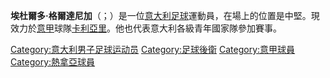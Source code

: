 {{blpunsourced|time=2015-05-18T10:00:49+00:00}}
{{noteTA
|G1=Football
|G2=意甲
|1=zh-hans:格尔达尼加;zh-hk:高達尼加;zh-tw:格爾達尼加;
}}
{{Infobox football biography
| name = Edoardo Goldaniga
| image = 
| fullname = 
| birth_date = {{birth date and age|1993|11|2|df=yes}}
| birth_place = [[意大利|意大利]][[米蘭|米蘭]]
| height = 1.93 m
| position = 中堅
| currentclub = [[卡利亚里足球俱乐部|卡利亞里]]
| clubnumber = 3
| youthyears1 = {{0|0000}}–2010
| youthclubs1 = Pizzighettone
| years1 = 2010–2012 | caps1 = 63 | goals1 = 1 | clubs1 = Pizzighettone
| years2 = 2012–2017 | caps2 = 29 | goals2 = 3 | clubs2 = [[巴勒莫足球俱樂部|巴勒莫]]
| years3 = 2013–2014 | caps3 = 33 | goals3 = 2 | clubs3 = → [[比薩1909足球會|比薩]] (loan)
| years4 = 2014–2015 | caps4 = 36 | goals4 = 4 | clubs4 = → [[佩魯賈足球會|佩魯賈]] (loan)
| years5 = 2017–2022 | caps5 = 14 | goals5 = 1 | clubs5 = [[薩斯索羅足球體育會|薩斯索羅]]
| years6 = 2018–2019 | caps6 = 29 | goals6 = 1 | clubs6 = → [[弗羅西諾內足球俱樂部|費辛隆尼]] (loan)
| years7 = 2019–2021 | caps7 = 38 | goals7 = 1 | clubs7 = → [[热那亚板球与足球俱乐部|熱拿亞]] (loan)
| years8 = 2022–     | caps8 = 0 | goals8 = 0 | clubs8 = [[卡利亚里足球俱乐部|卡利亞里]]
| nationalyears1 = 2013–2014 | nationalcaps1 = 3 | nationalgoals1 = 0 | nationalteam1 = 意大利U20<ref name="figc">{{cite web |url=http://www.figc.it/nazionali/DettaglioConvocato?codiceConvocato=4078&squadra=2 |publisher=FIGC.it |access-date=11 June 2014 |title=Edoardo Goldaniga |archive-date=2016-03-04 |archive-url=https://web.archive.org/web/20160304001057/http://www.figc.it/nazionali/DettaglioConvocato?codiceConvocato=4078&squadra=2 |dead-url=no }}</ref>
| nationalyears2 = 2014 | nationalcaps2 = 2 | nationalgoals2 = 0 | nationalteam2 = [[義大利21歲以下國家足球隊|意大利U21]]<ref name="figc" />
| club-update = 09:19, 12 January 2022 (UTC)
| nationalteam-update = 17 November 2014
}}

'''埃杜爾多·格爾達尼加'''（{{lang-it|Edoardo Goldaniga}}；{{bd|1993年|11月2日}}）是一位[[意大利|意大利]][[足球|足球]]運動員，在場上的位置是中堅。現效力於[[意大利足球甲级联赛|意甲]]球隊[[卡利亚里足球俱乐部|卡利亞里]]。他也代表意大利各級青年國家隊參加賽事。

{{Cagliari Calcio squad}}

{{DEFAULTSORT: Goldaniga, Edoardo}}
[[Category:意大利男子足球运动员|Category:意大利男子足球运动员]]
[[Category:足球後衛|Category:足球後衛]]
[[Category:意甲球員|Category:意甲球員]]
[[Category:熱拿亞球員|Category:熱拿亞球員]]
